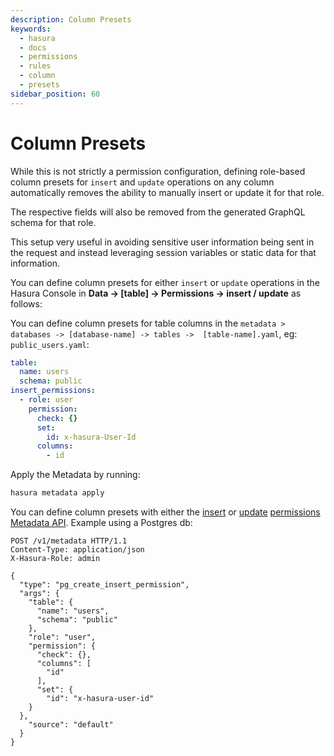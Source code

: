 ```yaml
---
description: Column Presets
keywords:
  - hasura
  - docs
  - permissions
  - rules
  - column
  - presets
sidebar_position: 60
---
```



# Column Presets

[//]: # (TODO delete http://localhost:3000/docs/latest/schema/postgres/default-values/column-presets/ and redirect it
here)
While this is not strictly a permission configuration, defining role-based column presets for `insert` and `update`
operations on any column automatically removes the ability to manually insert or update it for that role.

The respective fields will also be removed from the generated GraphQL schema for that role.

This setup very useful in avoiding sensitive user information being sent in the request and instead leveraging
session variables or static data for that information.

<Tabs groupId="user-preference" className="api-tabs">
<TabItem value="console" label="Console">

You can define column presets for either `insert` or `update` operations in the Hasura Console in **Data ->
[table] -> Permissions -> insert / update** as follows:

<Thumbnail src="/img/auth/set_column_preset_console_2.10.1.png" alt="Set column preset" width="1000px" />

</TabItem>
<TabItem value="cli" label="CLI">

You can define column presets for table columns in the `metadata > databases -> [database-name] -> tables -> 
[table-name].yaml`, eg: `public_users.yaml`:

```yaml {8-9}
table:
  name: users
  schema: public
insert_permissions:
  - role: user
    permission:
      check: {}
      set:
        id: x-hasura-User-Id
      columns:
        - id
```

Apply the Metadata by running:

```bash
hasura metadata apply
```

</TabItem>
<TabItem value="api" label="API">

You can define column presets with either the [insert](/api-reference/syntax-defs.mdx#insertpermission) or 
[update](/api-reference/syntax-defs.mdx#updatepermission)
[permissions Metadata API](/api-reference/metadata-api/permission.mdx). Example using a Postgres db:

```http {15-20}
POST /v1/metadata HTTP/1.1
Content-Type: application/json
X-Hasura-Role: admin

{
  "type": "pg_create_insert_permission",
  "args": {
    "table": {
      "name": "users",
      "schema": "public"
    },
    "role": "user",
    "permission": {
      "check": {},
      "columns": [
        "id"
      ],
      "set": {
        "id": "x-hasura-user-id"
    }
  },
    "source": "default"
  }
}
```

</TabItem>
</Tabs>
